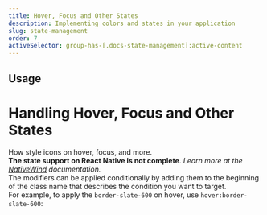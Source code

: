 ```yaml
---
title: Hover, Focus and Other States
description: Implementing colors and states in your application
slug: state-management
order: 7
activeSelector: group-has-[.docs-state-management]:active-content
---
```


## Usage
# Handling Hover, Focus and Other States

How style icons on hover, focus, and more.
<br />
**The state support on React Native is not complete**. _Learn more at the [NativeWind](https://www.nativewind.dev/core-concepts/states) documentation._
<br />
The modifiers can be applied conditionally by adding them to the beginning of the class name that describes the condition you want to target.  
For example, to apply the `border-slate-600` on hover, use `hover:border-slate-600`:
